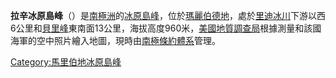 '''拉辛冰原島峰'''（{{lang-en|Racine Nunatak}}）是[[南極洲|南極洲]]的[[冰原島峰|冰原島峰]]，位於[[瑪麗伯德地|瑪麗伯德地]]，處於[[里迪冰川|里迪冰川]]下游以西6公里和[[貝里峰|貝里峰]]東南面13公里，海拔高度960米，[[美國地質調查局|美國地質調查局]]根據測量和該國海軍的空中照片繪入地圖，現時由[[南極條約體系|南極條約體系]]管理。

{{coord|85|28|S|136|18|W|display=title}}

{{DEFAULTSORT:Racine Nunatak}}
[[Category:馬里伯地冰原島峰|Category:馬里伯地冰原島峰]]


{{MarieByrdLand-geo-stub}}
